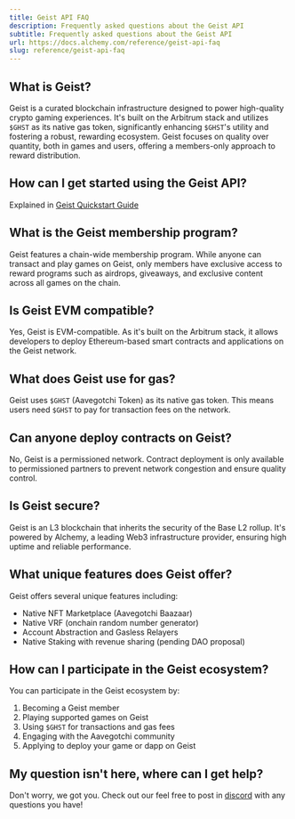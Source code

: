 ```yaml
---
title: Geist API FAQ
description: Frequently asked questions about the Geist API
subtitle: Frequently asked questions about the Geist API
url: https://docs.alchemy.com/reference/geist-api-faq
slug: reference/geist-api-faq
---
```


## What is Geist?

Geist is a curated blockchain infrastructure designed to power high-quality crypto gaming experiences. It's built on the Arbitrum stack and utilizes `$GHST` as its native gas token, significantly enhancing `$GHST`'s utility and fostering a robust, rewarding ecosystem. Geist focuses on quality over quantity, both in games and users, offering a members-only approach to reward distribution.

## How can I get started using the Geist API?

Explained in [Geist Quickstart Guide](/reference/geist-api-quickstart)

## What is the Geist membership program?

Geist features a chain-wide membership program. While anyone can transact and play games on Geist, only members have exclusive access to reward programs such as airdrops, giveaways, and exclusive content across all games on the chain.

## Is Geist EVM compatible?

Yes, Geist is EVM-compatible. As it's built on the Arbitrum stack, it allows developers to deploy Ethereum-based smart contracts and applications on the Geist network.

## What does Geist use for gas?

Geist uses `$GHST` (Aavegotchi Token) as its native gas token. This means users need `$GHST` to pay for transaction fees on the network.

## Can anyone deploy contracts on Geist?

No, Geist is a permissioned network. Contract deployment is only available to permissioned partners to prevent network congestion and ensure quality control.

## Is Geist secure?

Geist is an L3 blockchain that inherits the security of the Base L2 rollup. It's powered by Alchemy, a leading Web3 infrastructure provider, ensuring high uptime and reliable performance.

## What unique features does Geist offer?

Geist offers several unique features including:

* Native NFT Marketplace (Aavegotchi Baazaar)
* Native VRF (onchain random number generator)
* Account Abstraction and Gasless Relayers
* Native Staking with revenue sharing (pending DAO proposal)

## How can I participate in the Geist ecosystem?

You can participate in the Geist ecosystem by:

1. Becoming a Geist member
2. Playing supported games on Geist
3. Using `$GHST` for transactions and gas fees
4. Engaging with the Aavegotchi community
5. Applying to deploy your game or dapp on Geist

## My question isn't here, where can I get help?

Don't worry, we got you. Check out our feel free to post in [discord](https://discord.com/invite/alchemyplatform) with any questions you have!

